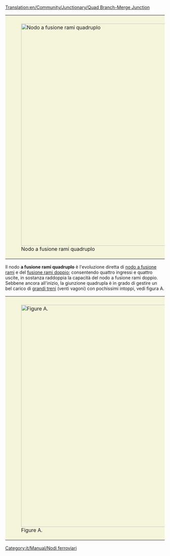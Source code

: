 [[Translation:en/Community/Junctionary/Quad Branch-Merge Junction]]

{{it/Community/Nodo/Nodi ferroviari}}
{{it/Community/Nodo/Requisiti nodo|Costosissimo|4|1|1|2|1|1|0|1|0|0|0||I guasti possono bloccare una sola linea.|
* Può gestire una grande quantità di traffico.
}}

{|style="border: 0px; margin: 5px auto 25px auto;"
|style="padding: 10px 10px 5px; 10px; background-color: #F5F5DC;"|[[File:en/Community/Junctionary/QuadBranchMergeJunction.png|center|thumb|700px|Nodo a fusione rami quadruplo]]
|}

Il nodo '''a fusione rami quadruplo''' è l'evoluzione diretta di [[it/Community/Junctionary/Fusione rami|nodo a fusione rami]] e del [[it/Community/Junctionary/Fusione rami doppio|fusione rami doppio]]; consentendo quattro ingressi e quattro uscite, in sostanza raddoppia la capacità del nodo a fusione rami doppio. Sebbene ancora all'inizio, la giunzione quadrupla è in grado di gestire un bel carico di [[it/Treni mammut|grandi treni]] (venti vagoni) con pochissimi intoppi, vedi figura A.

{|style="border: 0px; margin: 5px auto 25px auto;"
|style="padding: 10px 10px 5px; 10px; background-color: #F5F5DC;"|[[File:en/Community/Junctionary/NewQBMJ.png|center|thumb|700px|Figure A.]]
|}

<!--La speculazione di [[New Bridges | traccia angolata]] nei [[nightly build]] sotto [[bridge]] esistenti consentirà un aumento di almeno il 50% della velocità [[treni | treno]]; eliminando otto turni che attualmente lo riducono a meno di 100 miglia all'ora (161 chilometri all'ora). Le svolte più nitide sono illustrate in [[: File:en/Community/Junctionary/Sharpcorners.png | Figure B]]:

Speculation of [[New Bridges|angled track]] in the [[nightly build]]s under existing [[bridges]] will allow at least a 50% increase in [[trains|train]] speed; eliminating eight turns that currently reduce it to below 100mph (161km/h).  The sharpest turns are illustrated in [[:File:en/Community/Junctionary/Sharpcorners.png|Figure B]]:

[[File:en/Community/Junctionary/Sharpcorners.png|thumb|center|700px|Figure B.]]
-->

[[Category:it/Manual/Nodi ferroviari]]